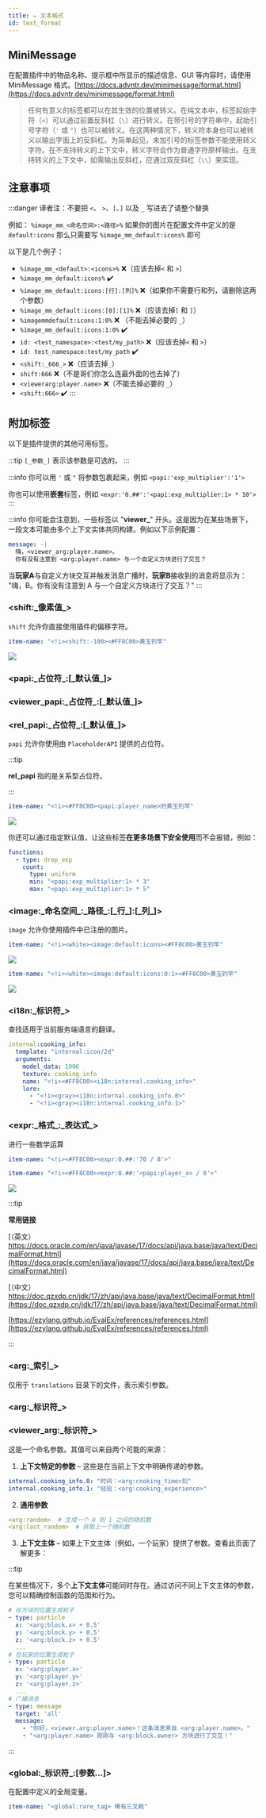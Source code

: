 ```yaml
---
title: ✏️ 文本格式
id: text_format
---
```


## MiniMessage

在配置插件中的物品名称、提示框中所显示的描述信息、GUI 等内容时，请使用 MiniMessage 格式。[https://docs.advntr.dev/minimessage/format.html](https://docs.advntr.dev/minimessage/format.html)

> 任何有意义的标签都可以在其生效的位置被转义。在纯文本中，标签起始字符（`<`）可以通过前置反斜杠（`\`）进行转义。在带引号的字符串中，起始引号字符（`'` 或 `"`）也可以被转义。在这两种情况下，转义符本身也可以被转义以输出字面上的反斜杠。为简单起见，未加引号的标签参数不能使用转义字符。在不支持转义的上下文中，转义字符会作为普通字符原样输出。在支持转义的上下文中，如需输出反斜杠，应通过双反斜杠（`\\`）来实现。

## 注意事项

:::danger
译者注：不要把 `<`、 `>`、`[`、`]` 以及 `_` 写进去了请整个替换

例如： `%image_mm_<命名空间>:<路径>%` 如果你的图片在配置文件中定义的是 `default:icons` 那么只需要写 `%image_mm_default:icons%` 即可

以下是几个例子：
- `%image_mm_<default>:<icons>%` ❌️（应该去掉`<` 和 `>`）
- `%image_mm_default:icons%` ✔️
- `%image_mm_default:icons:[行]:[列]%` ❌️（如果你不需要行和列，请删除这两个参数）
- `%image_mm_default:icons:[0]:[1]%` ❌️（应该去掉`[` 和 `]`）
- `%imagemmdefault:icons:1:0%` ❌️ （不能去掉必要的 `_`）
- `%image_mm_default:icons:1:0%` ✔️
- `id: <test_namespace>:<test/my_path>` ❌️（应该去掉`<` 和 `>`）
- `id: test_namespace:test/my_path` ✔️
- `<shift:_666_>` ❌️（应该去掉`_`）
- `shift:666` ❌️（不是哥们你怎么连最外面的也去掉了）
- `<viewerarg:player.name>` ❌️（不能去掉必要的 `_`）
- `<shift:666>` ✔️
:::

## 附加标签

以下是插件提供的其他可用标签。

:::tip
`[_参数_]` 表示该参数是可选的。
:::

:::info
你可以用 `'` 或 `"` 将参数包裹起来，例如 `<papi:'exp_multiplier':'1'>`

你也可以使用**嵌套**标签，例如 `<expr:'0.##':'<papi:exp_multiplier:1> * 10'>`
:::

:::info
你可能会注意到，一些标签以 "**viewer\_**" 开头。这是因为在某些场景下，一段文本可能由多个上下文实体共同构建。例如以下示例配置：

```yaml
message: -|
  嗨，<viewer_arg:player.name>。
  你有没有注意到 <arg:player.name> 与一个自定义方块进行了交互？
```

当**玩家A**与自定义方块交互并触发消息广播时，**玩家B**接收到的消息将显示为：\
"嗨，B。你有没有注意到 A 与一个自定义方块进行了交互？"
:::

### \<shift:\_像素值\_>

`shift` 允许你直接使用插件的偏移字符。

```yaml
item-name: "<!i><shift:-100><#FF8C00>黄玉钓竿"
```

![](/img/i18n/zh-Hans/text_format_1.png)

### \<papi:\_占位符\_:\[\_默认值\_]>

### \<viewer\_papi:\_占位符\_:\[\_默认值\_]>

### \<rel\_papi:\_占位符\_:\[\_默认值\_]>

`papi` 允许你使用由 `PlaceholderAPI` 提供的占位符。

:::tip

**rel\_papi** 指的是关系型占位符。

:::

```yaml
item-name: "<!i><#FF8C00><papi:player_name>的黄玉钓竿"
```

![](/img/i18n/zh-Hans/text_format_2.png)

你还可以通过指定默认值，让这些标签**在更多场景下安全使用**而不会报错，例如：

```yaml
functions:
  - type: drop_exp
    count:
      type: uniform
      min: "<papi:exp_multiplier:1> * 3"
      max: "<papi:exp_multiplier:1> * 5"
```

### \<image:\_命名空间\_:\_路径\_:\[\_行\_]:\[\_列\_]>

`image` 允许你使用插件中已注册的图片。

```yaml
item-name: "<!i><white><image:default:icons><#FF8C00>黄玉钓竿"
```

![](/img/i18n/zh-Hans/text_format_3.png)

```yaml
item-name: "<!i><white><image:default:icons:0:1><#FF8C00>黄玉钓竿"
```

![](/img/i18n/zh-Hans/text_format_4.png)

### \<i18n:\_标识符\_>

查找适用于当前服务端语言的翻译。

```yaml
internal:cooking_info:
  template: "internal:icon/2d"
  arguments:
    model_data: 1006
    texture: cooking_info
    name: "<!i><#FF8C00><i18n:internal.cooking_info>"
    lore:
      - "<!i><gray><i18n:internal.cooking_info.0>"
      - "<!i><gray><i18n:internal.cooking_info.1>"
```

### \<expr:\_格式\_:\_表达式\_>

进行一些数学运算

```yaml
item-name: "<!i><#FF8C00><expr:0.##:'70 / 8'>"
```

```yaml
item-name: "<!i><#FF8C00><expr:0.##:'<papi:player_x> / 8'>"
```

![](/img/text_format_5.png)

:::tip

**常用链接**

[（英文） https://docs.oracle.com/en/java/javase/17/docs/api/java.base/java/text/DecimalFormat.html](https://docs.oracle.com/en/java/javase/17/docs/api/java.base/java/text/DecimalFormat.html)

[（中文） https://doc.qzxdp.cn/jdk/17/zh/api/java.base/java/text/DecimalFormat.html](https://doc.qzxdp.cn/jdk/17/zh/api/java.base/java/text/DecimalFormat.html)

[https://ezylang.github.io/EvalEx/references/references.html](https://ezylang.github.io/EvalEx/references/references.html)

:::

### \<arg:\_索引\_>

仅用于 `translations` 目录下的文件，表示索引参数。

### \<arg:\_标识符\_>

### \<viewer\_arg:\_标识符\_>

这是一个命名参数。其值可以来自两个可能的来源：

1. **上下文特定的参数** – 这些是在当前上下文中明确传递的参数。

```yaml
internal.cooking_info.0: "时间：<arg:cooking_time>刻"
internal.cooking_info.1: "经验：<arg:cooking_experience>"
```

2. **通用参数**

```yaml
<arg:random>  # 生成一个 0 到 1 之间的随机数
<arg:last_random>  # 获取上一个随机数
```

3. **上下文主体** – 如果上下文主体（例如，一个玩家）提供了参数。查看此页面了解更多：

:::tip

在某些情况下，多个**上下文主体**可能同时存在。通过访问不同上下文主体的参数，您可以精确控制函数的范围和行为。

```yaml
# 在方块的位置生成粒子
- type: particle
  x: '<arg:block.x> + 0.5'
  y: '<arg:block.y> + 0.5'
  z: '<arg:block.z> + 0.5'
  ...
# 在玩家的位置生成粒子
- type: particle
  x: '<arg:player.x>'
  y: '<arg:player.y>'
  z: '<arg:player.z>'
  ...
# 广播消息
- type: message
  target: 'all'
  message:
    - "你好，<viewer.arg:player.name>！这条消息来自 <arg:player.name>。"
    - "<arg:player.name> 刚刚与 <arg:block.owner> 方块进行了交互！"
```

:::

### \<global:\_标识符\_:\[参数...]>

在配置中定义的全局变量。

```yaml
item-name: "<global:rare_tag> 稀有三叉戟"
```